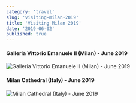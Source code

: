 ```yaml
---
category: 'travel'
slug: 'visiting-milan-2019'
title: 'Visiting Milan 2019'
date: '2019-06-02'
published: true
---
```


#### Galleria Vittorio Emanuele II (Milan) - June 2019

![Galleria Vittorio Emanuele II (Milan) - June 2019](./images/milan-galleria.JPG)

#### Milan Cathedral (⁨Italy⁩) - June 2019

![Milan Cathedral (⁨Italy⁩) - June 2019](./images/milan-duomo.JPG)
